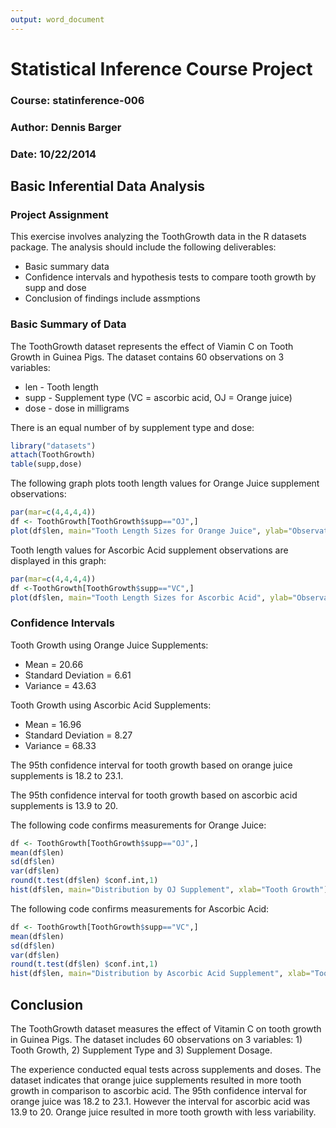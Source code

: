 ```yaml
---
output: word_document
---
```

# Statistical Inference Course Project

### Course: statinference-006
### Author: Dennis Barger
### Date:   10/22/2014


## Basic Inferential Data Analysis
### Project Assignment
This exercise involves analyzing the ToothGrowth data in the R datasets package.
The analysis should include the following deliverables:

* Basic summary data
* Confidence intervals and hypothesis tests to compare tooth growth by supp and dose
* Conclusion of findings include assmptions

### Basic Summary of Data
The ToothGrowth dataset represents the effect of Viamin C on Tooth Growth in Guinea Pigs.  The dataset contains 60 observations on 3 variables:

* len - Tooth length
* supp - Supplement type (VC = ascorbic acid, OJ = Orange juice)
* dose - dose in milligrams

There is an equal number of by supplement type and dose:
```r
library("datasets")
attach(ToothGrowth)
table(supp,dose)
```

The following graph plots tooth length values for Orange Juice supplement observations:
```r
par(mar=c(4,4,4,4))
df <- ToothGrowth[ToothGrowth$supp=="OJ",]
plot(df$len, main="Tooth Length Sizes for Orange Juice", ylab="Observations", xlab="Tooth Length")
```

Tooth length values for Ascorbic Acid supplement observations are displayed in this graph:
```r
par(mar=c(4,4,4,4))
df <-ToothGrowth[ToothGrowth$supp=="VC",]
plot(df$len, main="Tooth Length Sizes for Ascorbic Acid", ylab="Observations", xlab="Tooth Length")

```
### Confidence Intervals
Tooth Growth using Orange Juice Supplements:

 * Mean = 20.66
 * Standard Deviation = 6.61
 * Variance = 43.63
 
 Tooth Growth using Ascorbic Acid Supplements:
 
 * Mean = 16.96
 * Standard Deviation = 8.27
 * Variance = 68.33
 
 The 95th confidence interval for tooth growth based on orange juice supplements is 18.2 to 23.1.
 
 The 95th confidence interval for tooth growth based on ascorbic acid supplements is 13.9 to 20.
 
 
 The following code confirms measurements for Orange Juice:
```r
df <- ToothGrowth[ToothGrowth$supp=="OJ",]
mean(df$len)
sd(df$len)
var(df$len)
round(t.test(df$len) $conf.int,1)
hist(df$len, main="Distribution by OJ Supplement", xlab="Tooth Growth")
```

The following code confirms measurements for Ascorbic Acid:
```r
df <- ToothGrowth[ToothGrowth$supp=="VC",]
mean(df$len)
sd(df$len)
var(df$len)
round(t.test(df$len) $conf.int,1)
hist(df$len, main="Distribution by Ascorbic Acid Supplement", xlab="Tooth Growth")
```

## Conclusion
The ToothGrowth dataset measures the effect of Vitamin C on tooth growth in Guinea Pigs.  The dataset includes 60 observations on 3 variables:  1) Tooth Growth, 2) Supplement Type and 3) Supplement Dosage.

The experience conducted equal tests across supplements and doses.  The dataset indicates that orange juice supplements resulted in more tooth growth in comparison to ascorbic acid.  The 95th confidence interval for orange juice was 18.2 to 23.1.  However the interval for ascorbic acid was 13.9 to 20.  Orange juice resulted in more tooth growth with less variability.
